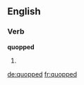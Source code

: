 ==English==

===Verb===
'''quopped'''

# {{third-person singular of|quop}}

[[de:quopped]]
[[fr:quopped]]